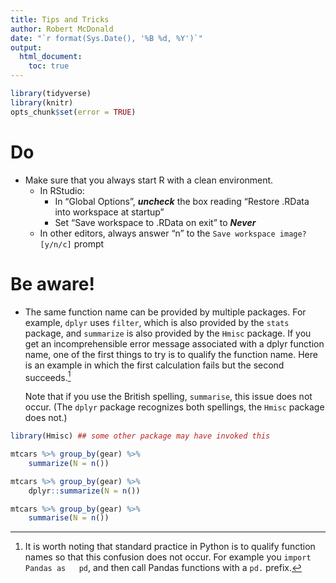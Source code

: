 ```yaml
---
title: Tips and Tricks
author: Robert McDonald
date: "`r format(Sys.Date(), '%B %d, %Y')`"
output:
  html_document:
    toc: true
---
```


```r
library(tidyverse)
library(knitr)
opts_chunk$set(error = TRUE)
```



# Do

* Make sure that you always start R with a clean environment. 
  * In RStudio:
    * In "Global Options", ***uncheck*** the box reading "Restore
    .RData into workspace at startup"
    * Set "Save workspace to .RData on exit" to ***Never***
  * In other editors, always answer "n" to the `Save workspace image?
    [y/n/c]` prompt


# Be aware!

* The same function name can be provided by multiple packages. For
  example, `dplyr` uses `filter`, which is also provided by the
  `stats` package, and `summarize` is also provided by the `Hmisc`
  package. If you get an incomprehensible error message associated
  with a dplyr function name, one of the first things to try is to
  qualify the function name. Here is an example in which the first
  calculation fails but the second succeeds.^[It is worth noting that
  standard practice in Python is to qualify function names so that
  this confusion does not occur. For example you `import Pandas as
  pd`, and then call Pandas functions with a `pd.` prefix.]
  
  Note that if you use the British spelling,  `summarise`, this issue
  does not occur. (The `dplyr` package recognizes both spellings, the
  `Hmisc` package does not.)
  
```r
library(Hmisc) ## some other package may have invoked this

mtcars %>% group_by(gear) %>% 
    summarize(N = n())

mtcars %>% group_by(gear) %>% 
    dplyr::summarize(N = n())

mtcars %>% group_by(gear) %>% 
    summarise(N = n())

```



